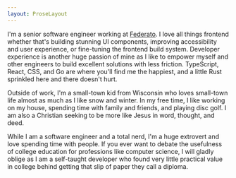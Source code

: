 ```yaml
---
layout: ProseLayout
---
```


I'm a senior software engineer working at [Federato](https://federato.ai).
I love all things frontend whether that's building stunning UI components,
improving accessibility and user experience, or fine-tuning the frontend
build system. Developer experience is another huge passion of mine as I
like to empower myself and other engineers to build excellent solutions
with less friction. TypeScript, React, CSS, and Go are where you'll find me
the happiest, and a little Rust sprinkled here and there doesn't hurt.

Outside of work, I'm a small-town kid from Wisconsin who loves small-town
life almost as much as I like snow and winter. In my free time, I like
working on my house, spending time with family and friends, and playing
disc golf. I am also a Christian seeking to be more like Jesus in word,
thought, and deed.

While I am a software engineer and a total nerd, I'm a huge extrovert and
love spending time with people. If you ever want to debate the usefulness
of college education for professions like computer science, I will gladly
oblige as I am a self-taught developer who found very little practical
value in college behind getting that slip of paper they call a diploma.
